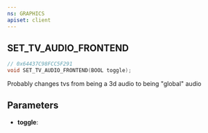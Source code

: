 ```yaml
---
ns: GRAPHICS
apiset: client
---
```

## SET_TV_AUDIO_FRONTEND

```c
// 0x64437C98FCC5F291
void SET_TV_AUDIO_FRONTEND(BOOL toggle);
```

Probably changes tvs from being a 3d audio to being "global" audio

## Parameters
* **toggle**: